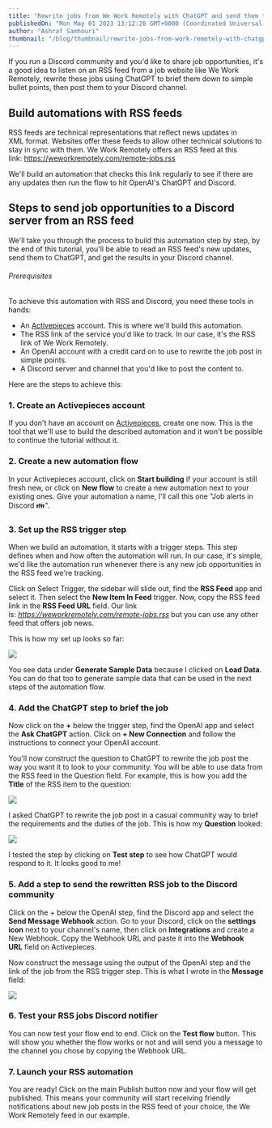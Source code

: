 ```yaml
---
title: "Rewrite jobs from We Work Remotely with ChatGPT and send them to Discord (Detailed Guide)"
publishedOn: "Mon May 01 2023 13:12:26 GMT+0000 (Coordinated Universal Time)"
author: "Ashraf Samhouri"
thumbnail: "/blog/thumbnail/rewrite-jobs-from-work-remotely-with-chatgpt-and-send-them-to-discord-detailed-guide.png"
---
```


If you run a Discord community and you'd like to share job opportunities, it's a good idea to listen on an RSS feed from a job website like We Work Remotely, rewrite these jobs using ChatGPT to brief them down to simple bullet points, then post them to your Discord channel.

Build automations with RSS feeds
--------------------------------

RSS feeds are technical representations that reflect news updates in XML format. Websites offer these feeds to allow other technical solutions to stay in sync with them. We Work Remotely offers an RSS feed at this link: https://weworkremotely.com/remote-jobs.rss

We'll build an automation that checks this link regularly to see if there are any updates then run the flow to hit OpenAI's ChatGPT and Discord.

Steps to send job opportunities to a Discord server from an RSS feed
--------------------------------------------------------------------

We'll take you through the process to build this automation step by step, by the end of this tutorial, you'll be able to read an RSS feed's new updates, send them to ChatGPT, and get the results in your Discord channel.

###### Prerequisites

To achieve this automation with RSS and Discord, you need these tools in hands:

*   An [Activepieces](https://cloud.activepieces.com/sign-up) account. This is where we'll build this automation.
*   The RSS link of the service you'd like to track. In our case, it's the RSS link of We Work Remotely.
*   An OpenAI account with a credit card on to use to rewrite the job post in simple points.
*   A Discord server and channel that you'd like to post the content to.

Here are the steps to achieve this:

### 1\. Create an Activepieces account

If you don't have an account on [Activepieces](https://cloud.activepieces.com/sign-up), create one now. This is the tool that we'll use to build the described automation and it won't be possible to continue the tutorial without it.

### 2\. Create a new automation flow

In your Activepieces account, click on **Start building** if your account is still fresh new, or click on **New flow** to create a new automation next to your existing ones. Give your automation a name, I'll call this one "Job alerts in Discord 👪".

### 3\. Set up the RSS trigger step

When we build an automation, it starts with a trigger steps. This step defines when and how often the automation will run. In our case, it's simple, we'd like the automation run whenever there is any new job opportunities in the RSS feed we're tracking.

Click on Select Trigger, the sidebar will slide out, find the **RSS Feed** app and select it. Then select the **New Item In Feed** trigger. Now, copy the RSS feed link in the **RSS Feed URL** field. Our link is: _https://weworkremotely.com/remote-jobs.rss_ but you can use any other feed that offers job news.

This is how my set up looks so far:

![](https://uploads-ssl.webflow.com/62c21c5254de25f99c48bdfe/644fb5e56318cbe653e5de3f_Screenshot%202023-05-01%20at%2015.51.31.png)

You see data under **Generate Sample Data** because I clicked on **Load Data**. You can do that too to generate sample data that can be used in the next steps of the automation flow.

### 4\. Add the ChatGPT step to brief the job

Now click on the **+** below the trigger step, find the OpenAI app and select the **Ask ChatGPT** action. Click on **+ New Connection** and follow the instructions to connect your OpenAI account.

You'll now construct the question to ChatGPT to rewrite the job post the way you want it to look to your community. You will be able to use data from the RSS feed in the Question field. For example, this is how you add the **Title** of the RSS item to the question:

![](https://uploads-ssl.webflow.com/62c21c5254de25f99c48bdfe/644fb7ae7678b8c7320db31f_Screenshot%202023-05-01%20at%2015.58.15.png)

I asked ChatGPT to rewrite the job post in a casual community way to brief the requirements and the duties of the job. This is how my **Question** looked:

![](https://uploads-ssl.webflow.com/62c21c5254de25f99c48bdfe/644fb7d02613f826a6378f14_Screenshot%202023-05-01%20at%2015.57.43.png)

I tested the step by clicking on **Test step** to see how ChatGPT would respond to it. It looks good to me!

### 5\. Add a step to send the rewritten RSS job to the Discord community

Click on the + below the OpenAI step, find the Discord app and select the **Send Message Webhook** action. Go to your Discord, click on the **settings icon** next to your channel's name, then click on **Integrations** and create a New Webhook. Copy the Webhook URL and paste it into the **Webhook URL** field on Activepieces.

Now construct the message using the output of the OpenAI step and the link of the job from the RSS trigger step. This is what I wrote in the **Message** field:

![](https://uploads-ssl.webflow.com/62c21c5254de25f99c48bdfe/644fb9d627c5511f5c3c9d37_Screenshot%202023-05-01%20at%2016.08.18.png)

### 6\. Test your RSS jobs Discord notifier

You can now test your flow end to end. Click on the **Test flow** button. This will show you whether the flow works or not and will send you a message to the channel you chose by copying the Webhook URL.

### 7\. Launch your RSS automation

You are ready! Click on the main Publish button now and your flow will get published. This means your community will start receiving friendly notifications about new job posts in the RSS feed of your choice, the We Work Remotely feed in our example.

